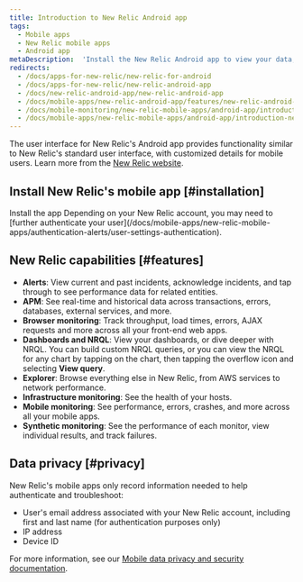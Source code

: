 ```yaml
---
title: Introduction to New Relic Android app
tags:
  - Mobile apps
  - New Relic mobile apps
  - Android app
metaDescription:  'Install the New Relic Android app to view your data, run queries, and receive and create alerts.'
redirects:
  - /docs/apps-for-new-relic/new-relic-for-android
  - /docs/apps-for-new-relic/new-relic-android-app
  - /docs/new-relic-android-app/new-relic-android-app
  - /docs/mobile-apps/new-relic-android-app/features/new-relic-android-app
  - /docs/mobile-monitoring/new-relic-mobile-apps/android-app/introduction-new-relic-android-app
  - /docs/mobile-apps/new-relic-mobile-apps/android-app/introduction-new-relic-android-app
---
```


The user interface for New Relic's Android app provides functionality similar to New Relic's standard user interface, with customized details for mobile users. Learn more from the [New Relic website](https://newrelic.com/mobility). 

## Install New Relic's mobile app [#installation]

<ButtonGroup>
  <ButtonLink
    data-tessen="stitchedPathLinkClick"
    role="button"
    to="https://play.google.com/store/apps/details?id=com.newrelic.rpm"
    variant="primary"
  >
    Install the app
  </ButtonLink>
</ButtonGroup>

<Callout variant="tip">
  Depending on your New Relic account, you may need to [further authenticate your user](/docs/mobile-apps/new-relic-mobile-apps/authentication-alerts/user-settings-authentication).
</Callout>

## New Relic capabilities [#features]

* **Alerts**: View current and past incidents, acknowledge incidents, and tap through to see performance data for related entities.
* **APM**: See real-time and historical data across transactions, errors, databases, external services, and more.
* **Browser monitoring**: Track throughput, load times, errors, AJAX requests and more across all your front-end web apps.
* **Dashboards and NRQL**: View your dashboards, or dive deeper with NRQL. You can build custom NRQL queries, or you can view the NRQL for any chart by tapping on the chart, then tapping the overflow <Icon name="fe-more-horizontal" /> icon and selecting **View query**.
* **Explorer**: Browse everything else in New Relic, from AWS services to network performance.
* **Infrastructure monitoring**: See the health of your hosts.
* **Mobile monitoring**: See performance, errors, crashes, and more across all your mobile apps.
* **Synthetic monitoring**: See the performance of each monitor, view individual results, and track failures.

## Data privacy [#privacy]

New Relic's mobile apps only record information needed to help authenticate and troubleshoot:

* User's email address associated with your New Relic account, including first and last name (for authentication purposes only)
* IP address
* Device ID

For more information, see our [Mobile data privacy and security documentation](/docs/mobile-monitoring/new-relic-mobile/get-started/security-mobile-apps).
